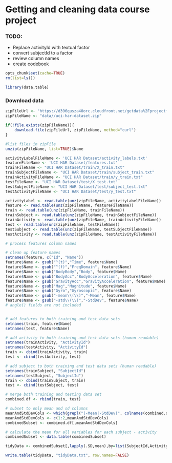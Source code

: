 # Getting and cleaning data course project

### TODO:
* Replace activityId with textual factor
* convert subjectId to a factor
* review column names
* create codebook

```r
opts_chunk$set(cache=TRUE)
rm(list=ls())
```


```r
library(data.table)
```

### Download data
```r
zipFileUrl <- "https://d396qusza40orc.cloudfront.net/getdata%2Fprojectfiles%2FUCI%20HAR%20Dataset.zip"
zipFileName <- "data//uci-har-dataset.zip"

if(!file.exists(zipFileName)){
    download.file(zipFileUrl, zipFileName, method="curl")
}
```
```r
#list files in zipFile
unzip(zipFileName, list=TRUE)$Name

activityLabelFileName <- 'UCI HAR Dataset/activity_labels.txt'
featureFileName <- 'UCI HAR Dataset/features.txt'
trainFileName <- "UCI HAR Dataset/train/X_train.txt"
trainSubjectFileName <- "UCI HAR Dataset/train/subject_train.txt"
trainActivityFileName <- "UCI HAR Dataset/train/y_train.txt"
testFileName <- "UCI HAR Dataset/test/X_test.txt"
testSubjectFileName <- "UCI HAR Dataset/test/subject_test.txt"
testActivityFileName <- "UCI HAR Dataset/test/y_test.txt"

activityLabel <- read.table(unz(zipFileName, activityLabelFileName))
feature <- read.table(unz(zipFileName, featureFileName))
train <- read.table(unz(zipFileName, trainFileName))
trainSubject <- read.table(unz(zipFileName, trainSubjectFileName))
trainActivity <- read.table(unz(zipFileName, trainActivityFileName))
test <- read.table(unz(zipFileName, testFileName))
testSubject <- read.table(unz(zipFileName, testSubjectFileName))
testActivity <- read.table(unz(zipFileName, testActivityFileName))

```

```r
# process features column names

# clean up feature names
setnames(feature, c("Id", "Name"))
feature$Name <- gsub("^(t)","Time", feature$Name)
feature$Name <- gsub("^(f)","FreqDomain", feature$Name)
feature$Name <- gsub("BodyBody","Body", feature$Name)
feature$Name <- gsub("BodyAcc","BodyAcceleration", feature$Name)
feature$Name <- gsub("GravityAcc","GravityAcceleration", feature$Name)
feature$Name <- gsub("Mag","Magnitude", feature$Name)
feature$Name <- gsub("Gyro","Gyroscopic", feature$Name)
feature$Name <- gsub("-mean\\(\\)","-Mean", feature$Name)
feature$Name <- gsub("-std\\(\\)","-StdDev", feature$Name)
# angle() fields are not included


# add features to both training and test data sets
setnames(train, feature$Name)
setnames(test, feature$Name)

# add activity to both training and test data sets (human readable)
setnames(trainActivity, "ActivityId")
setnames(testActivity, "ActivityId")
train <- cbind(trainActivity, train)
test <- cbind(testActivity, test)

# add subject to both training and test data sets (human readable)
setnames(trainSubject, "SubjectId")
setnames(testSubject, "SubjectId")
train <- cbind(trainSubject, train)
test <- cbind(testSubject, test)

# merge both training and testing data set
combined.df <- rbind(train, test)

# subset to only mean and sd columns
meanAndStdDevCols <- which(grepl("(-Mean|-StdDev)", colnames(combined.df)))
meanAndStdDevCols <- c(1:2,meanAndStdDevCols)
combinedSubset <- combined.df[,meanAndStdDevCols]

# calculate the mean for all variables for each subject - activity
combinedSubset <- data.table(combinedSubset)

tidyData <- combinedSubset[,lapply(.SD,mean),by=list(SubjectId,ActivityId)]

write.table(tidyData, "tidyData.txt", row.names=FALSE)

```
